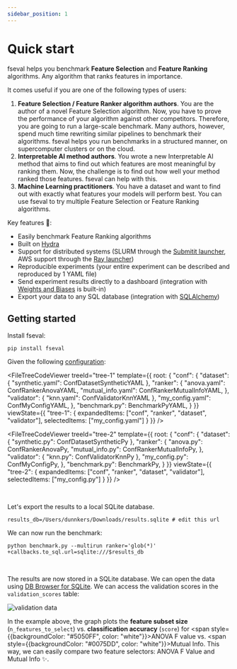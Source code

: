 ```yaml
---
sidebar_position: 1
---
```


# Quick start

<!-- Docusaurus -->


<!-- YAML files -->

<!-- Python files -->

<!-- asciinema -->

fseval helps you benchmark **Feature Selection** and **Feature Ranking** algorithms. Any algorithm that ranks features in importance.

It comes useful if you are one of the following types of users:
1. **Feature Selection / Feature Ranker algorithm authors**. You are the author of a novel Feature Selection algorithm. Now, you have to prove the performance of your algorithm against other competitors. Therefore, you are going to run a large-scale benchmark. Many authors, however, spend much time rewriting similar pipelines to benchmark their algorithms. fseval helps you run benchmarks in a structured manner, on supercomputer clusters or on the cloud.
1. **Interpretable AI method authors**. You wrote a new Interpretable AI method that aims to find out which features are most meaningful by ranking them. Now, the challenge is to find out how well your method ranked those features. fseval can help with this.
1. **Machine Learning practitioners**. You have a dataset and want to find out with exactly what features your models will perform best. You can use fseval to try multiple Feature Selection or Feature Ranking algorithms.



Key features 🚀:
- Easily benchmark Feature Ranking algorithms
- Built on [Hydra](https://hydra.cc/)
- Support for distributed systems (SLURM through the [Submitit launcher](https://hydra.cc/docs/plugins/submitit_launcher), AWS support through the [Ray launcher](https://hydra.cc/docs/plugins/ray_launcher/))
- Reproducible experiments (your entire experiment can be described and reproduced by 1 YAML file)
- Send experiment results directly to a dashboard (integration with [Weights and Biases](https://wandb.ai/) is built-in)
- Export your data to any SQL database (integration with [SQLAlchemy](https://www.sqlalchemy.org/))

## Getting started

Install fseval:
```shell
pip install fseval
```

Given the following [configuration](https://github.com/dunnkers/fseval/tree/master/examples/quick-start):

<Tabs groupId="config-representation">
<TabItem value="yaml" label="YAML" default>

<FileTreeCodeViewer treeId="tree-1" template={{
  root: {
    "conf": {
      "dataset": {
        "synthetic.yaml": ConfDatasetSyntheticYAML
      },
      "ranker": {
        "anova.yaml": ConfRankerAnovaYAML,
        "mutual_info.yaml": ConfRankerMutualInfoYAML,
      },
      "validator": {
        "knn.yaml": ConfValidatorKnnYAML
      },
      "my_config.yaml": ConfMyConfigYAML,
    },
    "benchmark.py": BenchmarkPyYAML,
  }
}} viewState={{
  "tree-1": {
      expandedItems: ["conf", "ranker", "dataset", "validator"],
      selectedItems: ["my_config.yaml"]
  }
}} />

</TabItem>
<TabItem value="structured" label="Structured Config">


<FileTreeCodeViewer treeId="tree-2" template={{
  root: {
    "conf": {
      "dataset": {
        "synthetic.py": ConfDatasetSyntheticPy
      },
      "ranker": {
        "anova.py": ConfRankerAnovaPy,
        "mutual_info.py": ConfRankerMutualInfoPy,
      },
      "validator": {
        "knn.py": ConfValidatorKnnPy
      },
      "my_config.py": ConfMyConfigPy,
    },
    "benchmark.py": BenchmarkPy,
  }
}} viewState={{
  "tree-2": {
      expandedItems: ["conf", "ranker", "dataset", "validator"],
      selectedItems: ["my_config.py"]
  }
}} />

</TabItem>
</Tabs>



<br/>

Let's export the results to a local SQLite database.
```shell
results_db=/Users/dunnkers/Downloads/results.sqlite # edit this url
```

We can now run the benchmark:
```shell
python benchmark.py --multirun ranker='glob(*)' +callbacks.to_sql.url=sqlite:///$results_db
```

<AsciinemaPlayer src="/fseval/cast/examples_quick_start.cast" rows={30} idleTimeLimit={3} preload={true} />
<br/>

The results are now stored in a SQLite database. We can open the data using [DB Browser for SQLite](https://sqlitebrowser.org/). We can access the validation scores in the `validation_scores` table:

![validation data](/img/quick-start/validation_data.png)

In the example above, 
the graph plots the **feature subset size** (`n_features_to_select`) vs. **classification accuracy** (`score`)
for <span style={{backgroundColor: "#5050FF", color: "white"}}>ANOVA F value</span> vs. <span style={{backgroundColor: "#0075DD", color: "white"}}>Mutual Info</span>.
This way, we can easily compare two feature selectors: ANOVA F Value and Mutual Info ✨.